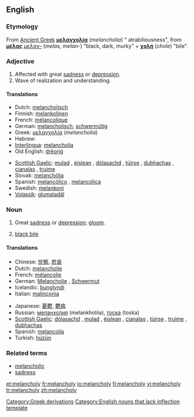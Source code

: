 ==English==

===Etymology===
From [[Ancient Greek]] '''[[μελαγχολία]]''' (''melancholia'') " atrabiliousness", from '''[[μέλας]]''' ''[[μελαν-]]'' (''melas'', ''melan-'') "black, dark, murky" + '''[[χολή]]''' (''chole'') "bile".

===Adjective===
{{en-adj}}

# Affected with great [[sadness]] or [[depression]].
# Wave of realization and understanding.

====Translations====
{{top}}
*Dutch: [[melancholisch]]
*Finnish: [[melankolinen]]
*French: [[mélancolique]]
*German: [[melancholisch]], [[schwermütig]]
*Greek: [[μελαγχολία]] (''melancholia'')
*Hebrew: {{he-translation|דכדוך|dikhdókh}}
*[[Interlingua]]: [[melancholia]]
*Old English: [[dreorig|drēoriġ]]
{{mid}}
*[[Scottish Gaelic]]: [[mulad]] {{m}}, [[èislean]] {{m}}, [[dòlasachd]] {{f}}, [[tùirse]] {{f}}, [[dubhachas]] {{m}}, [[cianalas]] {{m}}, [[truime]] {{f}}
*Slovak: [[melanchólia]]
*Spanish: [[melancólico]] {{m}}, [[melancólica]] {{f}}
*Swedish: [[melankoni]]
*[[Volapük]]: [[glumaladäl]]
{{bottom}}

===Noun===
{{en-noun|melancholies}}

# Great [[sadness]] or [[depression]]; [[gloom]].
# {{dated}} [[black bile]]

====Translations====
{{top}}
*Chinese: [[忧郁]], [[悲哀]]
*Dutch: [[melancholie]]
*French: [[mélancolie]] {{f}}
*German: [[Melancholie]] {{f}}, [[Schwermut]] {{f}}
*Icelandic: [[þunglyndi]] {{n}}
*Italian: [[malinconia]] {{f}}
{{mid}}
*Japanese: [[憂鬱]], [[鬱病]]
*Russian: [[меланхолия]] (melankholiia), [[тоска]] (toska)
*[[Scottish Gaelic]]: [[dòlasachd]] {{f}}, [[mulad]] {{m}}, [[èislean]] {{m}}, [[cianalas]] {{m}}, [[tùirse]] {{f}}, [[truime]] {{f}}, [[dubhachas]] {{m}}
*Spanish: [[melancolía]] {{f}}
*Turkish: [[hüzün]]
{{bottom}}

===Related terms===
*[[melancholic]]
*[[sadness]]

[[Category:Greek derivations]]
[[Category:English nouns that lack inflection template]]

[[et:melancholy]]
[[fr:melancholy]]
[[io:melancholy]]
[[fi:melancholy]]
[[vi:melancholy]]
[[tr:melancholy]]
[[zh:melancholy]]
